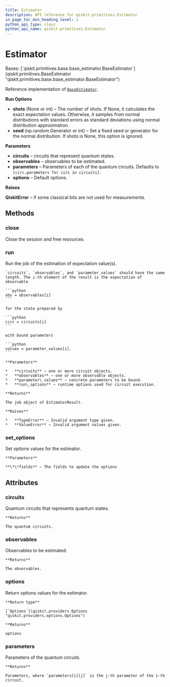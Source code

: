 ```yaml
---
title: Estimator
description: API reference for qiskit.primitives.Estimator
in_page_toc_min_heading_level: 1
python_api_type: class
python_api_name: qiskit.primitives.Estimator
---
```


# Estimator

<Class id="qiskit.primitives.Estimator" isDedicatedPage={true} github="https://github.com/qiskit/qiskit/tree/stable/0.22/qiskit/primitives/estimator.py" signature="Estimator(circuits: Iterable[QuantumCircuit] | QuantumCircuit | None = None, observables: Iterable[SparsePauliOp] | SparsePauliOp | None = None, parameters: Iterable[Iterable[Parameter]] | None = None, **kwargs)" modifiers="class">
  Bases: [`qiskit.primitives.base.base_estimator.BaseEstimator`](qiskit.primitives.BaseEstimator "qiskit.primitives.base.base_estimator.BaseEstimator")

  Reference implementation of [`BaseEstimator`](qiskit.primitives.BaseEstimator "qiskit.primitives.BaseEstimator").

  **Run Options**

  *   **shots** (None or int) – The number of shots. If None, it calculates the exact expectation values. Otherwise, it samples from normal distributions with standard errors as standard deviations using normal distribution approximation.
  *   **seed** (np.random.Generator or int) – Set a fixed seed or generator for the normal distribution. If shots is None, this option is ignored.

  **Parameters**

  *   **circuits** – circuits that represent quantum states.
  *   **observables** – observables to be estimated.
  *   **parameters** – Parameters of each of the quantum circuits. Defaults to `[circ.parameters for circ in circuits]`.
  *   **options** – Default options.

  **Raises**

  **QiskitError** – if some classical bits are not used for measurements.

  ## Methods

  ### close

  <Function id="qiskit.primitives.Estimator.close" signature="Estimator.close()">
    Close the session and free resources
  </Function>

  ### run

  <Function id="qiskit.primitives.Estimator.run" signature="Estimator.run(circuits, observables, parameter_values=None, **run_options)">
    Run the job of the estimation of expectation value(s).

    `circuits`, `observables`, and `parameter_values` should have the same length. The i-th element of the result is the expectation of observable

    ```python
    obs = observables[i]
    ```

    for the state prepared by

    ```python
    circ = circuits[i]
    ```

    with bound parameters

    ```python
    values = parameter_values[i].
    ```

    **Parameters**

    *   **circuits** – one or more circuit objects.
    *   **observables** – one or more observable objects.
    *   **parameter\_values** – concrete parameters to be bound.
    *   **run\_options** – runtime options used for circuit execution.

    **Returns**

    The job object of EstimatorResult.

    **Raises**

    *   **TypeError** – Invalid argument type given.
    *   **ValueError** – Invalid argument values given.
  </Function>

  ### set\_options

  <Function id="qiskit.primitives.Estimator.set_options" signature="Estimator.set_options(**fields)">
    Set options values for the estimator.

    **Parameters**

    **\*\*fields** – The fields to update the options
  </Function>

  ## Attributes

  ### circuits

  <Attribute id="qiskit.primitives.Estimator.circuits">
    Quantum circuits that represents quantum states.

    **Returns**

    The quantum circuits.
  </Attribute>

  ### observables

  <Attribute id="qiskit.primitives.Estimator.observables">
    Observables to be estimated.

    **Returns**

    The observables.
  </Attribute>

  ### options

  <Attribute id="qiskit.primitives.Estimator.options">
    Return options values for the estimator.

    **Return type**

    [`Options`](qiskit.providers.Options "qiskit.providers.options.Options")

    **Returns**

    options
  </Attribute>

  ### parameters

  <Attribute id="qiskit.primitives.Estimator.parameters">
    Parameters of the quantum circuits.

    **Returns**

    Parameters, where `parameters[i][j]` is the j-th parameter of the i-th circuit.
  </Attribute>
</Class>

